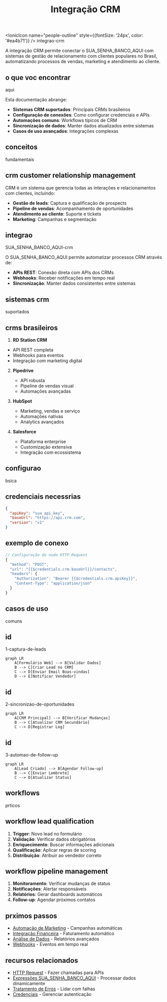 ﻿---
title: Integração CRM
description: Conectar SUA_SENHA_BANCO_AQUI com sistemas de gestão de relacionamento com clientes populares no Brasil
sidebar_position: 3
keywords: [SUA_SENHA_BANCO_AQUI, crm, integração, vendas, marketing, atendimento, brasil]
---

<IonicIcon name="people-outline" style={{fontSize: '24px', color: '#ea4b71'}} />
integrao-crm

A integração CRM permite conectar o SUA_SENHA_BANCO_AQUI com sistemas de gestão de relacionamento com clientes populares no Brasil, automatizando processos de vendas, marketing e atendimento ao cliente.

## o que voc encontrar

aqui

Esta documentação abrange:

- **Sistemas CRM suportados**: Principais CRMs brasileiros
- **Configuração de conexões**: Como configurar credenciais e APIs
- **Automações comuns**: Workflows típicos de CRM
- **Sincronização de dados**: Manter dados atualizados entre sistemas
- **Casos de uso avançados**: Integrações complexas

## conceitos

fundamentais

## crm customer relationship management

CRM é um sistema que gerencia todas as interações e relacionamentos com clientes, incluindo:

- **Gestão de leads**: Captura e qualificação de prospects
- **Pipeline de vendas**: Acompanhamento de oportunidades
- **Atendimento ao cliente**: Suporte e tickets
- **Marketing**: Campanhas e segmentação

## integrao

SUA_SENHA_BANCO_AQUI-crm

O SUA_SENHA_BANCO_AQUI permite automatizar processos CRM através de:

- **APIs REST**: Conexão direta com APIs dos CRMs
- **Webhooks**: Receber notificações em tempo real
- **Sincronização**: Manter dados consistentes entre sistemas

## sistemas crm

suportados

## crms brasileiros

1. **RD Station CRM**

- API REST completa
- Webhooks para eventos
- Integração com marketing digital

2. **Pipedrive**
   - API robusta
   - Pipeline de vendas visual
   - Automações avançadas

3. **HubSpot**
   - Marketing, vendas e serviço
   - Automações nativas
   - Analytics avançados

4. **Salesforce**
   - Plataforma enterprise
   - Customização extensiva
   - Integração com ecossistema

## configurao

bsica

## credenciais necessrias

```json
{
  "apiKey": "sua_api_key",
  "baseUrl": "https://api.crm.com",
  "version": "v1"
}
```

## exemplo de conexo

```javascript
// Configuração do node HTTP Request
{
  "method": "POST",
  "url": "{{$credentials.crm.baseUrl}}/contacts",
  "headers": {
    "Authorization": "Bearer {{$credentials.crm.apiKey}}",
    "Content-Type": "application/json"
  }
}
```

## casos de uso

comuns

## id

1-captura-de-leads

```mermaid
graph LR
    A[Formulário Web] --> B[Validar Dados]
    B --> C[Criar Lead no CRM]
    C --> D[Enviar Email Boas-vindas]
    D --> E[Notificar Vendedor]
```

## id

2-sincronizao-de-oportunidades

```mermaid
graph LR
    A[CRM Principal] --> B[Verificar Mudanças]
    B --> C[Atualizar CRM Secundário]
    C --> D[Registrar Log]
```

## id

3-automao-de-follow-up

```mermaid
graph LR
    A[Lead Criado] --> B[Agendar Follow-up]
    B --> C[Enviar Lembrete]
    C --> D[Atualizar Status]
```

## workflows

prticos

## workflow lead qualification

1. **Trigger**: Novo lead no formulário
2. **Validação**: Verificar dados obrigatórios
3. **Enriquecimento**: Buscar informações adicionais
4. **Qualificação**: Aplicar regras de scoring
5. **Distribuição**: Atribuir ao vendedor correto

## workflow pipeline management

1. **Monitoramento**: Verificar mudanças de status
2. **Notificações**: Alertar responsáveis
3. **Relatórios**: Gerar dashboards automáticos
4. **Follow-up**: Agendar próximos contatos

## prximos passos

- [Automação de Marketing](/integracoes-br/marketing/email-automation) - Campanhas automáticas
- [Integração Financeira](/integracoes-br/financeiro/nfe-integracao) - Faturamento automático
- [Análise de Dados](/logica-e-dados/data/data-mapping-avancado) - Relatórios avançados
- [Webhooks](/integracoes/webhooks) - Eventos em tempo real

## recursos relacionados

- [HTTP Request](/integracoes/builtin-nodes/http-requests/http-request) - Fazer chamadas para APIs
- [Expressões SUA_SENHA_BANCO_AQUI](/logica-e-dados/expressoes) - Processar dados dinamicamente
- [Tratamento de Erros](/logica-e-dados/flow-logic/error-handling) - Lidar com falhas
- [Credenciais](/usando-SUA_SENHA_BANCO_AQUI/credenciais/criar-editar) - Gerenciar autenticação 
